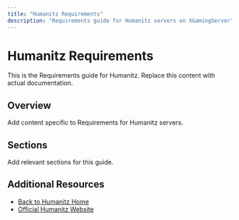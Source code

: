 ```yaml
---
title: "Humanitz Requirements"
description: "Requirements guide for Humanitz servers on XGamingServer"
---
```


# Humanitz Requirements

This is the Requirements guide for Humanitz. Replace this content with actual documentation.

## Overview

Add content specific to Requirements for Humanitz servers.

## Sections

Add relevant sections for this guide.

## Additional Resources

- [Back to Humanitz Home](./index)
- [Official Humanitz Website](https://example.com)
